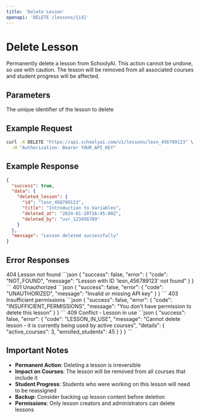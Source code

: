 ```yaml
---
title: 'Delete Lesson'
openapi: 'DELETE /lessons/{id}'
---
```


# Delete Lesson

Permanently delete a lesson from SchoolyAI. This action cannot be undone, so use with caution. The lesson will be removed from all associated courses and student progress will be affected.

## Parameters

<ParamField path="id" type="string" required={true}>
  The unique identifier of the lesson to delete
</ParamField>

## Example Request

```bash
curl -X DELETE "https://api.schoolyai.com/v1/lessons/lesn_456789123" \
  -H "Authorization: Bearer YOUR_API_KEY"
```

## Example Response

```json
{
  "success": true,
  "data": {
    "deleted_lesson": {
      "id": "lesn_456789123",
      "title": "Introduction to Variables",
      "deleted_at": "2024-01-20T16:45:00Z",
      "deleted_by": "usr_123456789"
    }
  },
  "message": "Lesson deleted successfully"
}
```

## Error Responses

<ResponseExample>
  <ResponseExample.Status>404</ResponseExample.Status>
  <ResponseExample.Description>Lesson not found</ResponseExample.Description>
  <ResponseExample.Body>
    ```json
    {
      "success": false,
      "error": {
        "code": "NOT_FOUND",
        "message": "Lesson with ID 'lesn_456789123' not found"
      }
    }
    ```
  </ResponseExample.Body>
</ResponseExample>

<ResponseExample>
  <ResponseExample.Status>401</ResponseExample.Status>
  <ResponseExample.Description>Unauthorized</ResponseExample.Description>
  <ResponseExample.Body>
    ```json
    {
      "success": false,
      "error": {
        "code": "UNAUTHORIZED",
        "message": "Invalid or missing API key"
      }
    }
    ```
  </ResponseExample.Body>
</ResponseExample>

<ResponseExample>
  <ResponseExample.Status>403</ResponseExample.Status>
  <ResponseExample.Description>Insufficient permissions</ResponseExample.Description>
  <ResponseExample.Body>
    ```json
    {
      "success": false,
      "error": {
        "code": "INSUFFICIENT_PERMISSIONS",
        "message": "You don't have permission to delete this lesson"
      }
    }
    ```
  </ResponseExample.Body>
</ResponseExample>

<ResponseExample>
  <ResponseExample.Status>409</ResponseExample.Status>
  <ResponseExample.Description>Conflict - Lesson in use</ResponseExample.Description>
  <ResponseExample.Body>
    ```json
    {
      "success": false,
      "error": {
        "code": "LESSON_IN_USE",
        "message": "Cannot delete lesson - it is currently being used by active courses",
        "details": {
          "active_courses": 3,
          "enrolled_students": 45
        }
      }
    }
    ```
  </ResponseExample.Body>
</ResponseExample>

## Important Notes

- **Permanent Action**: Deleting a lesson is irreversible
- **Impact on Courses**: The lesson will be removed from all courses that include it
- **Student Progress**: Students who were working on this lesson will need to be reassigned
- **Backup**: Consider backing up lesson content before deletion
- **Permissions**: Only lesson creators and administrators can delete lessons
